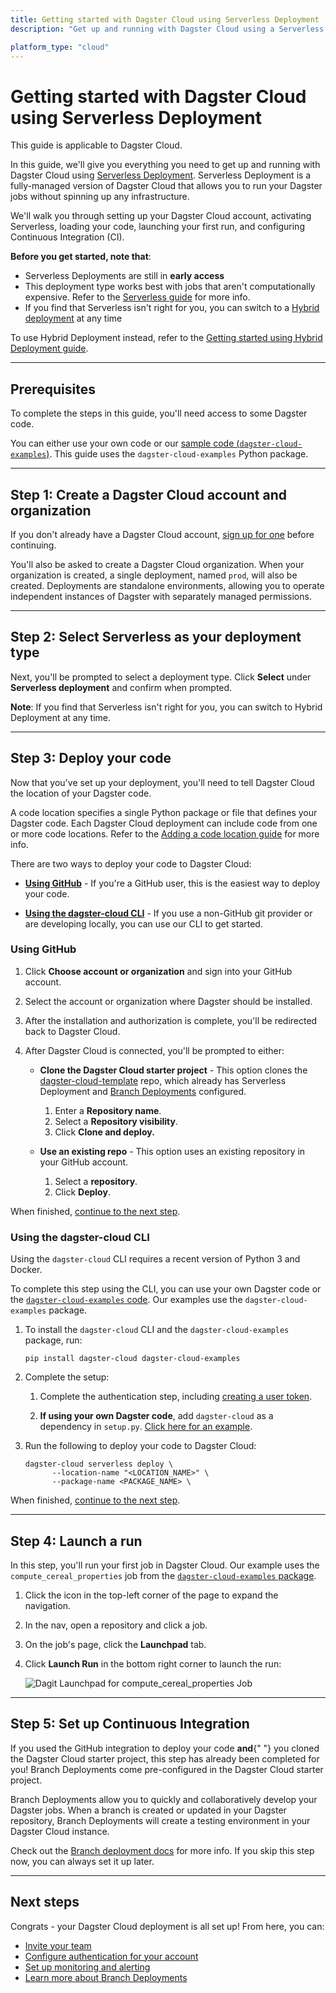 ```yaml
---
title: Getting started with Dagster Cloud using Serverless Deployment | Dagster Cloud
description: "Get up and running with Dagster Cloud using a Serverless Deployment."

platform_type: "cloud"
---
```


# Getting started with Dagster Cloud using Serverless Deployment

<Note>This guide is applicable to Dagster Cloud.</Note>

In this guide, we'll give you everything you need to get up and running with Dagster Cloud using [Serverless Deployment](/dagster-cloud/deployment/serverless). Serverless Deployment is a fully-managed version of Dagster Cloud that allows you to run your Dagster jobs without spinning up any infrastructure.

We'll walk you through setting up your Dagster Cloud account, activating Serverless, loading your code, launching your first run, and configuring Continuous Integration (CI).

**Before you get started, note that**:

- Serverless Deployments are still in **early access**
- This deployment type works best with jobs that aren't computationally expensive. Refer to the [Serverless guide](/dagster-cloud/deployment/serverless) for more info.
- If you find that Serverless isn't right for you, you can switch to a [Hybrid deployment](/dagster-cloud/deployment/hybrid) at any time

To use Hybrid Deployment instead, refer to the [Getting started using Hybrid Deployment guide](/dagster-cloud/getting-started/getting-started-with-hybrid-deployment).

---

## Prerequisites

To complete the steps in this guide, you'll need access to some Dagster code.

You can either use your own code or our [sample code (`dagster-cloud-examples`)](https://github.com/dagster-io/dagster-cloud/tree/main/dagster-cloud-examples). This guide uses the `dagster-cloud-examples` Python package.

---

## Step 1: Create a Dagster Cloud account and organization

If you don't already have a Dagster Cloud account, [sign up for one](https://dagster.cloud/) before continuing.

You'll also be asked to create a Dagster Cloud organization. When your organization is created, a single deployment, named `prod`, will also be created. Deployments are standalone environments, allowing you to operate independent instances of Dagster with separately managed permissions.

---

## Step 2: Select Serverless as your deployment type

Next, you'll be prompted to select a deployment type. Click **Select** under **Serverless deployment** and confirm when prompted.

**Note**: If you find that Serverless isn't right for you, you can switch to Hybrid Deployment at any time.

---

## Step 3: Deploy your code

Now that you've set up your deployment, you'll need to tell Dagster Cloud the location of your Dagster code.

A code location specifies a single Python package or file that defines your Dagster code. Each Dagster Cloud deployment can include code from one or more code locations. Refer to the [Adding a code location guide](/dagster-cloud/developing-testing/code-locations) for more info.

There are two ways to deploy your code to Dagster Cloud:

- [**Using GitHub**](#using-github) - If you're a GitHub user, this is the easiest way to deploy your code.

- [**Using the dagster-cloud CLI**](#using-the-dagster-cloud-cli) - If you use a non-GitHub git provider or are developing locally, you can use our CLI to get started.

### Using GitHub

1. Click **Choose account or organization** and sign into your GitHub account.
2. Select the account or organization where Dagster should be installed.
3. After the installation and authorization is complete, you'll be redirected back to Dagster Cloud.
4. After Dagster Cloud is connected, you'll be prompted to either:

   - **Clone the Dagster Cloud starter project** - This option clones the [dagster-cloud-template](https://github.com/dagster-io/dagster-cloud-template) repo, which already has Serverless Deployment and [Branch Deployments](/dagster-cloud/developing-testing/branch-deployments) configured.

     1. Enter a **Repository name**.
     2. Select a **Repository visibility**.
     3. Click **Clone and deploy.**

   - **Use an existing repo** - This option uses an existing repository in your GitHub account.
     1. Select a **repository**.
     2. Click **Deploy**.

When finished, [continue to the next step](#step-4-launch-a-run).

### Using the dagster-cloud CLI

<Note>
  Using the <code>dagster-cloud</code> CLI requires a recent version of Python 3
  and Docker.
</Note>

To complete this step using the CLI, you can use your own Dagster code or the [`dagster-cloud-examples` code](https://github.com/dagster-io/dagster-cloud/tree/main/dagster-cloud-examples). Our examples use the `dagster-cloud-examples` package.

1. To install the `dagster-cloud` CLI and the `dagster-cloud-examples` package, run:

   ```shell
   pip install dagster-cloud dagster-cloud-examples
   ```

2. Complete the setup:

   1. Complete the authentication step, including [creating a user token](/dagster-cloud/account/managing-user-agent-tokens#managing-user-tokens).

   2. **If using your own Dagster code**, add `dagster-cloud` as a dependency in `setup.py`. [Click here for an example](https://github.com/dagster-io/dagster-cloud/blob/main/dagster-cloud-examples/setup.py).

3. Run the following to deploy your code to Dagster Cloud:

   ```shell
   dagster-cloud serverless deploy \
         --location-name "<LOCATION_NAME>" \
         --package-name <PACKAGE_NAME> \
   ```

When finished, [continue to the next step](#step-4-launch-a-run).

---

## Step 4: Launch a run

In this step, you'll run your first job in Dagster Cloud. Our example uses the `compute_cereal_properties` job from the [`dagster-cloud-examples` package](https://github.com/dagster-io/dagster-cloud/tree/main/dagster-cloud-examples).

1. Click the icon in the top-left corner of the page to expand the navigation.
2. In the nav, open a repository and click a job.
3. On the job's page, click the **Launchpad** tab.
4. Click **Launch Run** in the bottom right corner to launch the run:

   <Image
   alt="Dagit Launchpad for compute_cereal_properties Job"
   src="/images/dagster-cloud/getting-started/run_cereal_job.png"
   width={1451}
   height={702}
   />

---

## Step 5: Set up Continuous Integration

<Note>
  If you used the GitHub integration to deploy your code <strong>and</strong>{" "}
  you cloned the Dagster Cloud starter project, this step has already been
  completed for you! Branch Deployments come pre-configured in the Dagster Cloud
  starter project.
</Note>

Branch Deployments allow you to quickly and collaboratively develop your Dagster jobs. When a branch is created or updated in your Dagster repository, Branch Deployments will create a testing environment in your Dagster Cloud instance.

Check out the [Branch deployment docs](/dagster-cloud/developing-testing/branch-deployments) for more info. If you skip this step now, you can always set it up later.

---

## Next steps

Congrats - your Dagster Cloud deployment is all set up! From here, you can:

- [Invite your team](/dagster-cloud/account/managing-users)
- [Configure authentication for your account](/dagster-cloud/account/authentication)
- [Set up monitoring and alerting](/dagster-cloud/account/setting-up-alerts)
- [Learn more about Branch Deployments](/dagster-cloud/developing-testing/branch-deployments)

